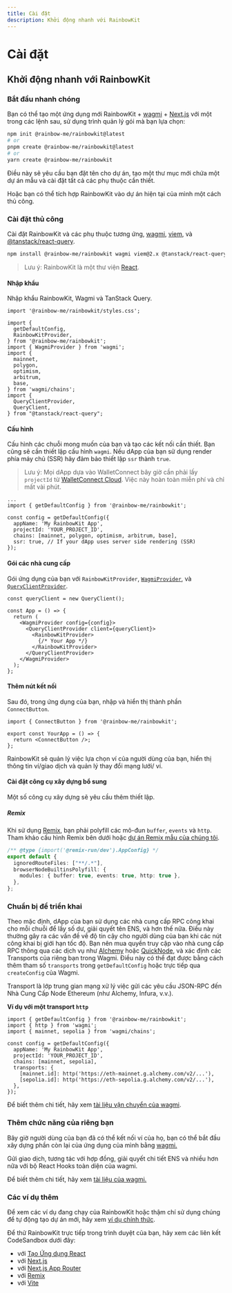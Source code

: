 ```yaml
---
title: Cài đặt
description: Khởi động nhanh với RainbowKit
---
```


# Cài đặt

## Khởi động nhanh với RainbowKit

### Bắt đầu nhanh chóng

Bạn có thể tạo một ứng dụng mới RainbowKit + [wagmi](https://wagmi.sh) + [Next.js](https://nextjs.org) với một trong các lệnh sau, sử dụng trình quản lý gói mà bạn lựa chọn:

```bash
npm init @rainbow-me/rainbowkit@latest
# or
pnpm create @rainbow-me/rainbowkit@latest
# or
yarn create @rainbow-me/rainbowkit
```

Điều này sẽ yêu cầu bạn đặt tên cho dự án, tạo một thư mục mới chứa một dự án mẫu và cài đặt tất cả các phụ thuộc cần thiết.

Hoặc bạn có thể tích hợp RainbowKit vào dự án hiện tại của mình một cách thủ công.

### Cài đặt thủ công

Cài đặt RainbowKit và các phụ thuộc tương ứng, [wagmi](https://wagmi.sh/), [viem](https://viem.sh), và [@tanstack/react-query](https://tanstack.com/query/v5).

```bash
npm install @rainbow-me/rainbowkit wagmi viem@2.x @tanstack/react-query
```

> Lưu ý: RainbowKit là một thư viện [React](https://reactjs.org/).

#### Nhập khẩu

Nhập khẩu RainbowKit, Wagmi và TanStack Query.

```tsx
import '@rainbow-me/rainbowkit/styles.css';

import {
  getDefaultConfig,
  RainbowKitProvider,
} from '@rainbow-me/rainbowkit';
import { WagmiProvider } from 'wagmi';
import {
  mainnet,
  polygon,
  optimism,
  arbitrum,
  base,
} from 'wagmi/chains';
import {
  QueryClientProvider,
  QueryClient,
} from "@tanstack/react-query";
```

#### Cấu hình

Cấu hình các chuỗi mong muốn của bạn và tạo các kết nối cần thiết. Bạn cũng sẽ cần thiết lập cấu hình `wagmi`. Nếu dApp của bạn sử dụng render phía máy chủ (SSR) hãy đảm bảo thiết lập `ssr` thành `true`.

> Lưu ý: Mọi dApp dựa vào WalletConnect bây giờ cần phải lấy `projectId` từ [WalletConnect Cloud](https://cloud.walletconnect.com/). Việc này hoàn toàn miễn phí và chỉ mất vài phút.

```tsx line=4-99
...
import { getDefaultConfig } from '@rainbow-me/rainbowkit';

const config = getDefaultConfig({
  appName: 'My RainbowKit App',
  projectId: 'YOUR_PROJECT_ID',
  chains: [mainnet, polygon, optimism, arbitrum, base],
  ssr: true, // If your dApp uses server side rendering (SSR)
});
```

#### Gói các nhà cung cấp

Gói ứng dụng của bạn với `RainbowKitProvider`, [`WagmiProvider`](https://wagmi.sh/react/api/WagmiProvider#wagmiprovider), và [`QueryClientProvider`](https://tanstack.com/query/v4/docs/framework/react/reference/QueryClientProvider).

```tsx
const queryClient = new QueryClient();

const App = () => {
  return (
    <WagmiProvider config={config}>
      <QueryClientProvider client={queryClient}>
        <RainbowKitProvider>
          {/* Your App */}
        </RainbowKitProvider>
      </QueryClientProvider>
    </WagmiProvider>
  );
};
```

#### Thêm nút kết nối

Sau đó, trong ứng dụng của bạn, nhập và hiển thị thành phần `ConnectButton`.

```tsx
import { ConnectButton } from '@rainbow-me/rainbowkit';

export const YourApp = () => {
  return <ConnectButton />;
};
```

RainbowKit sẽ quản lý việc lựa chọn ví của người dùng của bạn, hiển thị thông tin ví/giao dịch và quản lý thay đổi mạng lưới/ ví.

#### Cài đặt công cụ xây dựng bổ sung

Một số công cụ xây dựng sẽ yêu cầu thêm thiết lập.

##### Remix

Khi sử dụng [Remix](https://remix.run), bạn phải polyfill các mô-đun `buffer`, `events` và `http`. Tham khảo cấu hình Remix bên dưới hoặc [dự án Remix mẫu của chúng tôi](https://github.com/rainbow-me/rainbowkit/blob/main/examples/with-remix).

```ts
/** @type {import('@remix-run/dev').AppConfig} */
export default {
  ignoredRouteFiles: ["**/.*"],
  browserNodeBuiltinsPolyfill: {
    modules: { buffer: true, events: true, http: true },
  },
};
```

### Chuẩn bị để triển khai

Theo mặc định, dApp của bạn sử dụng các nhà cung cấp RPC công khai cho mỗi chuỗi để lấy số dư, giải quyết tên ENS, và hơn thế nữa. Điều này thường gây ra các vấn đề về độ tin cậy cho người dùng của bạn khi các nút công khai bị giới hạn tốc độ. Bạn nên mua quyền truy cập vào nhà cung cấp RPC thông qua các dịch vụ như [Alchemy](https://www.alchemy.com/) hoặc [QuickNode](https://www.quicknode.com/), và xác định các Transports của riêng bạn trong Wagmi. Điều này có thể đạt được bằng cách thêm tham số `transports` trong `getDefaultConfig` hoặc trực tiếp qua `createConfig` của Wagmi.

Transport là lớp trung gian mạng xử lý việc gửi các yêu cầu JSON-RPC đến Nhà Cung Cấp Node Ethereum (như Alchemy, Infura, v.v.).

**Ví dụ với một transport `http`**

```tsx
import { getDefaultConfig } from '@rainbow-me/rainbowkit';
import { http } from 'wagmi';
import { mainnet, sepolia } from 'wagmi/chains';

const config = getDefaultConfig({
  appName: 'My RainbowKit App',
  projectId: 'YOUR_PROJECT_ID',
  chains: [mainnet, sepolia],
  transports: {
    [mainnet.id]: http('https://eth-mainnet.g.alchemy.com/v2/...'),
    [sepolia.id]: http('https://eth-sepolia.g.alchemy.com/v2/...'),
  },
});
```

Để biết thêm chi tiết, hãy xem [tài liệu vận chuyển của wagmi](https://wagmi.sh/core/api/transports#transports).

### Thêm chức năng của riêng bạn

Bây giờ người dùng của bạn đã có thể kết nối ví của họ, bạn có thể bắt đầu xây dựng phần còn lại của ứng dụng của mình bằng [wagmi.](https://wagmi.sh)

Gửi giao dịch, tương tác với hợp đồng, giải quyết chi tiết ENS và nhiều hơn nữa với bộ React Hooks toàn diện của wagmi.

Để biết thêm chi tiết, hãy xem [tài liệu của wagmi.](https://wagmi.sh)

### Các ví dụ thêm

Để xem các ví dụ đang chạy của RainbowKit hoặc thậm chí sử dụng chúng để tự động tạo dự án mới, hãy xem [ví dụ chính thức](https://github.com/rainbow-me/rainbowkit/tree/main/examples).

Để thử RainbowKit trực tiếp trong trình duyệt của bạn, hãy xem các liên kết CodeSandbox dưới đây:

- với [Tạo Ứng dụng React](https://codesandbox.io/p/sandbox/github/rainbow-me/rainbowkit/tree/main/examples/with-create-react-app)
- với [Next.js](https://codesandbox.io/p/sandbox/github/rainbow-me/rainbowkit/tree/main/examples/with-next)
- với [Next.js App Router](https://codesandbox.io/p/sandbox/github/rainbow-me/rainbowkit/tree/main/examples/with-next-app)
- với [Remix](https://codesandbox.io/p/sandbox/github/rainbow-me/rainbowkit/tree/main/examples/with-remix)
- với [Vite](https://codesandbox.io/p/sandbox/github/rainbow-me/rainbowkit/tree/main/examples/with-vite)
